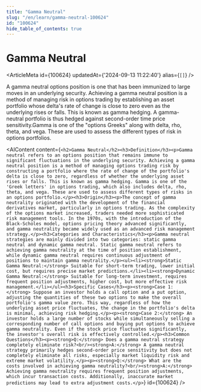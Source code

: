 ```yaml
---
title: "Gamma Neutral"
slug: "/en/learn/gamma-neutral-100624"
id: "100624"
hide_table_of_contents: true
---
```



# Gamma Neutral

<ArticleMeta id={100624} updatedAt={'2024-09-13 11:22:40'} alias={`[]`} />
<div className='border-solid border-b border-t-0 my-4 border-[var(--ifm-color-gray-300)]' />

A gamma neutral options position is one that has been immunized to large moves in an underlying security. Achieving a gamma neutral position is a method of managing risk in options trading by establishing an asset portfolio whose delta's rate of change is close to zero even as the underlying rises or falls. This is known as gamma hedging. A gamma-neutral portfolio is thus hedged against second-order time price sensitivity.Gamma is one of the "options Greeks" along with delta, rho, theta, and vega. These are used to assess the different types of risk in options portfolios.

<AIContent content={`<h2>Gamma Neutral</h2><h3>Definition</h3><p>Gamma neutral refers to an options position that remains immune to significant fluctuations in the underlying security. Achieving a gamma neutral position is a method of managing options trading risk by constructing a portfolio where the rate of change of the portfolio's delta is close to zero, regardless of whether the underlying asset rises or falls. This is known as gamma hedging. Gamma is one of the 'Greek letters' in options trading, which also includes delta, rho, theta, and vega. These are used to assess different types of risks in an options portfolio.</p><h3>Origin</h3><p>The concept of gamma neutrality originated with the development of the financial derivatives market, particularly in options trading. As the complexity of the options market increased, traders needed more sophisticated risk management tools. In the 1970s, with the introduction of the Black-Scholes model, options pricing theory advanced significantly, and gamma neutrality became widely used as an advanced risk management strategy.</p><h3>Categories and Characteristics</h3><p>Gamma neutral strategies are mainly divided into two categories: static gamma neutral and dynamic gamma neutral. Static gamma neutral refers to achieving gamma neutrality at the time of position establishment, while dynamic gamma neutral requires continuous adjustment of positions to maintain gamma neutrality.</p><ul><li><strong>Static Gamma Neutral:</strong> Suitable for short-term trading, lower initial cost, but requires precise market predictions.</li><li><strong>Dynamic Gamma Neutral:</strong> Suitable for long-term investment, requires frequent position adjustments, higher cost, but more effective risk management.</li></ul><h3>Specific Cases</h3><p><strong>Case 1:</strong> Suppose an investor holds a call option and a put option, adjusting the quantities of these two options to make the overall portfolio's gamma value zero. This way, regardless of how the underlying asset price fluctuates, the change in the portfolio's delta is minimal, achieving risk hedging.</p><p><strong>Case 2:</strong> An investor holds a large number of stocks while simultaneously selling a corresponding number of call options and buying put options to achieve gamma neutrality. Even if the stock price fluctuates significantly, the investor's overall risk is effectively controlled.</p><h3>Common Questions</h3><p><strong>Q:</strong> Does a gamma neutral strategy completely eliminate risk?<br/><strong>A:</strong> A gamma neutral strategy primarily hedges second-order price sensitivity but does not completely eliminate all risks, especially market liquidity risk and extreme market volatility.</p><p><strong>Q:</strong> What are the costs involved in achieving gamma neutrality?<br/><strong>A:</strong> Achieving gamma neutrality requires frequent position adjustments, which incur transaction costs. Additionally, inaccurate market predictions may lead to extra adjustment costs.</p>`} id={100624} />

